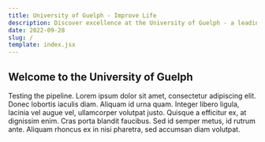 ```yaml
---
title: University of Guelph - Improve Life
description: Discover excellence at the University of Guelph - a leading institution fostering innovation, world-class research, and personalized learning. Explore our diverse academic programs, cutting-edge facilities, and vibrant campus life. Join a community dedicated to shaping the future.
date: 2022-09-28
slug: /
template: index.jsx
---
```


## Welcome to the University of Guelph
Testing the pipeline. Lorem ipsum dolor sit amet, consectetur adipiscing elit. Donec lobortis iaculis diam. Aliquam id urna quam. Integer libero ligula, lacinia vel augue vel, ullamcorper volutpat justo. Quisque a efficitur ex, at dignissim enim. Cras porta blandit faucibus. Sed id semper metus, id rutrum ante. Aliquam rhoncus ex in nisi pharetra, sed accumsan diam volutpat.

